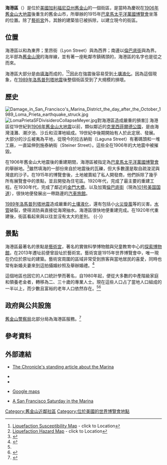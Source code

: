 {{Infobox settlement
| background_color=#FFC94B
<!--See Template:Infobox settlement for additional fields that may be available-->
<!--See the Table at Infobox settlement for all fields and descriptions of usage-->
<!-- Basic info ---------------->
|name=海港區
|official_name=
|other_name=
|native_name=Marina District
|nickname=The Marina
|settlement_type={{link-en|舊金山街區|Neighborhoods in San Francisco}} <!-- e.g. Town, Village, City, etc.-->
|total_type=<!-- to set a non-standard label for total area and population rows -->
|motto=
<!-- images and maps ----------->
|image_skyline=Palaceofarts.jpg
|imagesize=250px
|image_caption=[[巴拿馬太平洋萬國博覽會|巴拿馬太平洋萬國博覽會]]兩個倖存的建築之一的[[藝術宮|藝術宮]]是海港區重要的地標。
|image_flag=
|flag_size=
|image_sea=
|seal_size=
|image_shield=
|shield_size=
|image_blank_emblem=
|blank_emblem_type=
|blank_emblem_size=
|image_map=
|mapsize=
|map_caption=
|pushpin_map=USA San Francisco Central
|pushpin_label_position=right
|pushpin_map_caption=位於舊金山的位置
|pushpin_mapsize=250
<!-- Smaller parts (e.g. boroughs of a city) and seat of government -->
|seat_type=
|seat=
|parts_type=
|parts_style=<!--=list (for list), coll (for collapsed list), para (for paragraph format)
 Default is list if up to 5 items, coll if more than 5-->
|parts=<!-- parts text, or header for parts list -->
|p1=
|p2=<!-- etc. up to p50: for separate parts to be listed-->
<!-- Politics ----------------->
|government_footnotes=
|government_type=
|leader_title=[[舊金山監事會|監事會]]
|leader_name={{link-en|馬克·法瑞爾|Mark Farrell (politician)}}
|leader_title1=[[加利福尼亞州眾議院|州眾議院]]
|leader_name1={{link-en|湯姆·阿米亞諾|Tom Ammiano}}（[[民主黨_(美國)|民主黨]]）
|leader_title2= [[加利福尼亞州參議院|州參議院]]
|leader_name2={{link-en|馬克·萊諾|Mark Leno}}（[[民主黨_(美國)|民主黨]]）
|leader_title3=[[美國眾議院|美國眾議院]]
|leader_name3=[[南希·裴洛西|南希·裴洛西]]（[[民主黨_(美國)|民主黨]]）
|established_title=
|established_date=
<!-- Area --------------------->
|area_magnitude=
|unit_pref=
|area_footnotes=<ref name=CityData>{{cite web|title=94123 Zip Code Detailed Profile|url=http://www.city-data.com/zips/94123.html|work=City-Data.com|publisher=Advameg, Inc.|accessdate=2011-06-15|archive-date=2011-03-07|archive-url=https://web.archive.org/web/20110307043914/http://www.city-data.com/zips/94123.html|dead-url=no}}</ref>
|area_total_sq_mi=0.778
|area_land_sq_mi=0.778
|area_water_sq_mi=
|area_water_percent=
<!-- Elevation -------------------------->
|elevation_footnotes=<!--for references: use <ref> </ref> tags-->
|elevation_m=
|elevation_ft=
|elevation_max_m=
|elevation_max_ft=
|elevation_min_m=
|elevation_min_ft=
<!-- Population ----------------------->
|population_as_of=2008
|population_footnotes=<ref name="CityData"/>
|population_note=
|population_total=12071
|population_density_sq_mi=15511
<!-- General information --------------->
|timezone=
|utc_offset=
|timezone_DST=
|utc_offset_DST=
|latd=37.803|latm=|lats=|latNS=
|longd=-122.436|longm=|longs=|longEW=
<!-- Area/postal codes & others -------->
|postal_code_type=[[美國郵遞區號|郵遞區號]]
|postal_code=94123
|area_code=[[Area_code_415|415]]
|website=
|footnotes=<ref name="CityData"/>
}}

'''海港區'''（{{lang-en|Marina District}}）是位於[[美國|美國]][[加利福尼亞州|加利福尼亞州]][[舊金山|舊金山]]的一個街區，是當時為慶祝在[[1906年舊金山大地震|1906年舊金山大地震]]後重生的舊金山市，所舉辦的1915年[[巴拿馬太平洋萬國博覽會|巴拿馬太平洋萬國博覽會]]坐落的位置。除了[[藝術宮|藝術宮]]外，其餘的建築皆已被拆除，以建立現今的街區。

==位置==
海港區以{{link-en|凡尼斯大道|Van Ness Avenue (San Francisco)}}和{{link-en|梅森堡|Fort Mason}}為東界；里昂街（Lyon Street）與{{link-en|舊金山要塞|Presidio of San Francisco}}為西界；南邊以[[倫巴底街_(舊金山)|倫巴底街]]與{{link-en|牛洞區|Cow Hollow, San Francisco, California}}為界。北半部為[[舊金山灣|舊金山灣]]的海岸線，並有著一座毗鄰市鎮碼頭的{{link-en|馬瑞納格林公園|Marina Green}}，海港區的名字也是從之而來。

海港區大部分是由[[填海|填海]]而成的，<ref>[http://gis.abag.ca.gov/website/LiquefactionSusceptibility/index.html Liquefaction Susceptibility Map] {{webarchive|url=https://web.archive.org/web/20140305050507/http://gis.abag.ca.gov/website/LiquefactionSusceptibility/index.html |date=2014-03-05 }} - click to Location</ref><ref>[http://gis.abag.ca.gov/website/LiquefactionCGS/index.html Liquefaction Hazard Map] {{webarchive|url=https://web.archive.org/web/20130715112459/http://gis.abag.ca.gov/website/LiquefactionCGS/index.html |date=2013-07-15 }} - click to Location</ref>因此在強震後容易受到[[土壤液化|土壤液化]]。因為這個現象，在[[1989年洛馬普列塔地震|1989年洛馬普列塔地震]]後整個街區受到了大規模的損壞。

==歷史==
[[File:Damage_in_San_Francisco's_Marina_District_the_day_after_the_October_1989_Loma_Prieta_earthquake_struck.jpg|thumb]]
[[File:LomaPrietaSFDivisideroCollapseMeyer.jpg|thumb]]對海港區造成嚴重的損害]]
海港區從19世紀到[[1906年舊金山大地震|1906年舊金山大地震]]以前，類似鄰近的[[克里西菲爾德公園|克里西菲爾德公園]]，是由海灣淺灘、潮汐池、沙丘和沼澤地組成。19世紀中後期開始有人於此定居、發展。大部分的沙丘被夷為平地，從現今的拉古納街（Laguna Street）有著碼頭和一堆工廠，一直延伸到施泰納街（Steiner Street）。這些全在1906年的大地震中被摧毀。

在1906年舊金山大地震後的重建期間，海港區被指定為[[巴拿馬太平洋萬國博覽會|巴拿馬太平洋萬國博覽會]]的舉辦地。<ref>{{cite web |url=http://www.nps.gov/prsf/historyculture/1915-panama-pacific-international-exposition.htm |title=1915 Panama-Pacific International Exposition |work=nps.gov |publisher=National Park Service |deadurl=no |archiveurl=https://web.archive.org/web/20140506080950/http://www.nps.gov/prsf/historyculture/1915-panama-pacific-international-exposition.htm |archivedate=2014-05-06 |accessdate=2014-05-06 }}</ref>雖然填海的一部份來自於地震後的瓦礫，但大多數還是取自疏浚泥與灣底的沙子。在1915年的博覽會後，土地被賣給了私人開發商，他們拆除了幾乎所有展覽會中的景點，並且開發為住宅區。1920年代，完成了最主要的重建工程。在1930年代，完成了鄰近的[[金門大橋|金門大橋]]，以及加寬[[倫巴底街_(舊金山)|倫巴底街]]（現為[[101号美国国道加利福尼亚州段|101号美国国道]]），很快地便發展出一帶路邊的[[汽車旅館|汽車旅館]]。

[[1989年洛馬普列塔地震|1989年洛馬普列塔地震]]造成嚴重的[[土壤液化|土壤液化]]，還有包括小[[火災旋風|火災旋風]]等的災害。[[供水系統|水管]]破裂，使得消防員直接從海灣抽水。海港區很快地便重建完成。在1920年代重建後，街區看起來與以往並沒有太大的差別。
{{-}}

==景點==
海港區最著名的景點是[[藝術宮|藝術宮]]，著名的實做科學博物館與兒童教育中心的[[探索博物館|探索博物館]]，在2013年遷址前便曾設址於藝術宮。藝術宮是1915年世界博覽會中，唯一現在仍位於原址的建築。藝術宮周圍的區域非常受到旅客與當地居民的喜愛，同時也常有新婚夫妻來到這拍攝婚紗照及舉辦婚禮。<ref>{{cite web |url=http://www.lovethepalace.org/renovate.html |title=The Palace of Fine Arts: RENOVATION & RESTORATION |work=lovethepalace.org |deadurl=no |archiveurl=https://web.archive.org/web/20130919010431/http://www.lovethepalace.org/renovate.html |archivedate=2013-09-19 |accessdate=2014-04-18 }}</ref>

這個地區也因它的人口統計學而著名，自1980年起，便從大多數的中產階級家庭和領養老金者，轉移為二、三十歲的專業人士。現在這些人口占了當地人口組成的一半以上，而少數且富裕的老年人口依然存在。<ref name="CityData"/><ref name=SFGate>{{cite web|title=San Francisco: The Marina|url=http://www.sfgate.com/neighborhoods/sf/marina/|work=[[舊金山紀事報|SF Gate]]|publisher=Hearst Communications Inc.|accessdate=2011-06-15|archive-date=2013-08-20|archive-url=https://web.archive.org/web/20130820011425/http://www.sfgate.com/neighborhoods/sf/marina/|dead-url=no}}</ref>

{{Wide image|Panorama_Marina_District_San_Francisco.jpg|800px|<center>從{{link-en|馬瑞納格林公園|Marina Green}}與市鎮碼頭望向的海港區</center>}}

==政府與公共設施==
[[舊金山警察局|舊金山警察局]]北部分局為海港區服務。<ref>{{cite web |url=http://sf-police.org/index.aspx?page=825 |title=Northern Station |publisher=[[舊金山警察局|San Francisco Police Department]] |deadurl=yes |archiveurl=https://archive.is/20130901143221/http://sf-police.org/index.aspx?page=825 |archivedate=2013-09-01 |accessdate=2014-05-06 }}</ref>

==參考資料==
{{reflist}}

==外部連結==
{{Commons category|Marina District, San Francisco|海港區}}
*{{en}}[http://www.sfgate.com/traveler/guide/sf/neighborhoods/marina.shtml The Chronicle's standing article about the Marina] {{Wayback|url=http://www.sfgate.com/traveler/guide/sf/neighborhoods/marina.shtml |date=20011118040240 }}
*{{en}}{{cite web | title=Strangers in the night - Bars, cheap sex, and boozy anthropology | work=San Francisco Bay Guardian | url=http://www.sfbg.com/38/38/cover_strangers.html | accessdate=2014-05-06 | archive-date=2015-09-24 | archive-url=https://web.archive.org/web/20150924115823/http://www.sfbg.com/38/38/cover_strangers.html | dead-url=no }}
*{{en}}{{cite web | title=Forgive Me, for I Live in the Marina | work=SF Weekly | url=http://www.sfweekly.com/2001-01-24/news/forgive-me-for-i-live-in-the-marina/ | accessdate=2014-05-06 | archive-date=2013-07-27 | archive-url=https://web.archive.org/web/20130727201206/http://www.sfweekly.com/2001-01-24/news/forgive-me-for-i-live-in-the-marina/ | dead-url=no }}
*{{en}}[http://maps.google.com/maps?ie=UTF8&t=h&om=1&ll=37.802867,-122.435546&spn=0.024651,0.034504 Google maps]
*{{en}}[https://web.archive.org/web/20131127131834/http://on-scenic-routes.com/marinamain.html A San Francisco Saturday in the Marina]

{{Coord|37.803|N|122.436|W|display=title|source:dewiki}}
[[Category:舊金山近鄰社區|Category:舊金山近鄰社區]]
[[Category:位於美國的世界博覽會地點|Category:位於美國的世界博覽會地點]]
